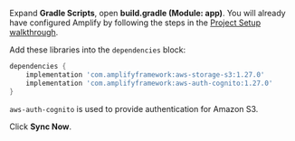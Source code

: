 Expand **Gradle Scripts**, open **build.gradle (Module: app)**. You will already have configured Amplify by following the steps in the [Project Setup walkthrough](/lib/project-setup/create-application).

Add these libraries into the `dependencies` block:
```groovy
dependencies {
    implementation 'com.amplifyframework:aws-storage-s3:1.27.0'
    implementation 'com.amplifyframework:aws-auth-cognito:1.27.0'
}
```

`aws-auth-cognito` is used to provide authentication for Amazon S3.

Click **Sync Now**.
